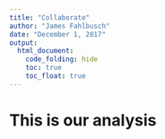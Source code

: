 ```yaml
---
title: "Collaborate"
author: "James Fahlbusch"
date: "December 1, 2017"
output: 
  html_document:
    code_folding: hide
    toc: true
    toc_float: true
---
```


# This is our analysis
